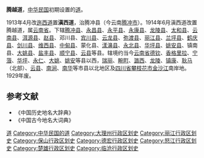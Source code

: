 '''腾越道'''，[[中华民国|中华民国]]初期设置的[[道_(行政区划)|道]]。

1913年4月改[[迤西道|迤西道]]置'''滇西道'''，治腾冲县（今云南[[腾冲市|腾冲市]]）。1914年6月滇西道改置腾越道，属[[云南省_(中华民国)|云南省]]。下辖[[腾冲县|腾冲县]]、[[永昌县|永昌县]]、[[永平县|永平县]]、[[永康县|永康县]]、[[龙陵县|龙陵县]]、[[太和县|太和县]]、[[云南县|云南县]]、[[洱源县|洱源县]]、[[赵县|赵县]]、邓川县、[[宾川县|宾川县]]、[[云龙县|云龙县]]、[[弥渡县|弥渡县]]、[[丽江县|丽江县]]、[[兰坪县|兰坪县]]、[[鹤庆县|鹤庆县]]、[[剑川县|剑川县]]、[[维西县|维西县]]、[[中甸县|中甸县]]、蒙化县、[[漾濞县|漾濞县]]、[[永北县|永北县]]、[[华坪县|华坪县]]、[[姚安县|姚安县]]、镇南县、[[大姚县|大姚县]]、[[盐丰县|盐丰县]]、[[顺宁县|顺宁县]]、[[云县|云县]]等县。辖境约当今[[云南省|云南省]][[德钦|德钦]]、[[香格里拉|香格里拉]]、[[宁蒗|宁蒗]]、[[华坪|华坪]]、[[永仁|永仁]]、[[大姚|大姚]]、[[姚安|姚安]]等县以西，[[瑞丽|瑞丽]]、[[畹町|畹町]]、[[潞西|潞西]]、[[龙陵|龙陵]]、[[镇康|镇康]]、[[耿马|耿马]]（北部）、[[云县|云县]]、[[南涧|南涧]]、[[南华|南华]]等市县以北地区及[[四川省|四川省]][[攀枝花市|攀枝花市]][[金沙江|金沙江]]南岸地。1929年废。

==参考文献==
* 《中国历史地名大辞典》
* 《中国古今地名大词典》
{{中华民国的道|nocat}}
{{北洋政府行政區劃|nocat}}
{{云南省历史二级政区|nocat}}
{{中华民国大陆时期行政区划小作品}}
[[Category:中华民国云南省行政区划|道]]
[[Category:中华民国的道|Category:中华民国的道]]
[[Category:大理州行政区划史|Category:大理州行政区划史]]
[[Category:丽江行政区划史|Category:丽江行政区划史]]
[[Category:保山行政区划史|Category:保山行政区划史]]
[[Category:德宏行政区划史|Category:德宏行政区划史]]
[[Category:怒江行政区划史|Category:怒江行政区划史]]
[[Category:楚雄行政区划史|Category:楚雄行政区划史]]
[[Category:临沧行政区划史|Category:临沧行政区划史]]